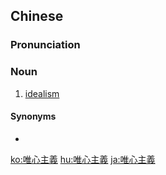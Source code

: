 {{also|唯心主义}}
==Chinese==
{{zh-forms|s=唯心主义|type=22}}

===Pronunciation===
{{zh-pron
|m=wéixīnzhǔyì
|c=wai4 sam1 zyu2 ji6
|cat=n
}}

===Noun===
{{zh-noun}}

# {{lb|zh|Advanced Mandarin}} [[idealism]]

====Synonyms====
* {{zh-l|唯心論}}

[[ko:唯心主義]]
[[hu:唯心主義]]
[[ja:唯心主義]]